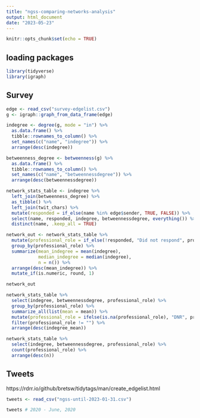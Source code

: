 ```yaml
---
title: "ngss-comparing-networks-analysis"
output: html_document
date: "2023-05-23"
---
```


```r
knitr::opts_chunk$set(echo = TRUE)
```

## loading packages

```r
library(tidyverse)
library(igraph)
```

## Survey

```r
edge <- read_csv("survey-edgelist.csv")
g <- igraph::graph_from_data_frame(edge)

indegree <- degree(g, mode = "in") %>% 
  as.data.frame() %>% 
  tibble::rownames_to_column() %>% 
  set_names(c("name", "indegree")) %>% 
  arrange(desc(indegree))

betweenness_degree <- betweenness(g) %>% 
  as.data.frame() %>% 
  tibble::rownames_to_column() %>% 
  set_names(c("name", "betweennessdegree")) %>% 
  arrange(desc(betweennessdegree))

network_stats_table <- indegree %>% 
  left_join(betweenness_degree) %>% 
  as_tibble() %>% 
  left_join(twit_chars) %>% 
  mutate(responded = if_else(name %in% edge$sender, TRUE, FALSE)) %>% 
  select(name, responded, indegree, betweennessdegree, everything()) %>% 
  distinct(name, .keep_all = TRUE) 

network_out <- network_stats_table %>% 
  mutate(professional_role = if_else(!responded, "Did not respond", professional_role)) %>% 
  group_by(professional_role) %>% 
  summarize(mean_indegree = mean(indegree),
            median_indegree = median(indegree),
            n = n()) %>% 
  arrange(desc(mean_indegree)) %>% 
  mutate_if(is.numeric, round, 1)

network_out

network_stats_table %>% 
  select(indegree, betweennessdegree, professional_role) %>% 
  group_by(professional_role) %>% 
  summarize_all(list(mean = mean)) %>% 
  mutate(professional_role = ifelse(is.na(professional_role), "DNR", professional_role)) %>% 
  filter(professional_role != "") %>% 
  arrange(desc(indegree_mean))

network_stats_table %>% 
  select(indegree, betweennessdegree, professional_role) %>% 
  count(professional_role) %>% 
  arrange(desc(n))
```

## Tweets

https://rdrr.io/github/bretsw/tidytags/man/create_edgelist.html

```r
tweets <- read_csv("ngss-until-2023-01-31.csv")

tweets # 2020 - June, 2020
```